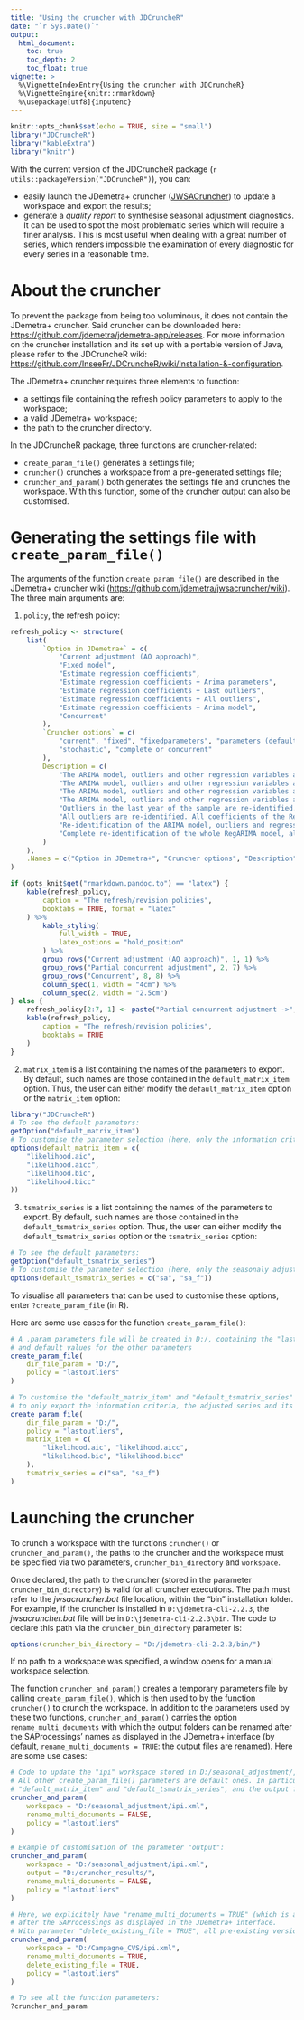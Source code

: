 ---
title: "Using the cruncher with JDCruncheR"
date: "`r Sys.Date()`"
output: 
  html_document:
    toc: true
    toc_depth: 2
    toc_float: true
vignette: >
  %\VignetteIndexEntry{Using the cruncher with JDCruncheR}
  %\VignetteEngine{knitr::rmarkdown}
  %\usepackage[utf8]{inputenc}
---
```{r setup, include=FALSE}
knitr::opts_chunk$set(echo = TRUE, size = "small")
library("JDCruncheR")
library("kableExtra")
library("knitr")
```

With the current version of the JDCruncheR package (`r utils::packageVersion("JDCruncheR")`), you can:

- easily launch the JDemetra+ cruncher ([JWSACruncher](https://github.com/jdemetra/jwsacruncher/releases)) to update a workspace and export the results;  
- generate a *quality report* to synthesise seasonal adjustment diagnostics. It can be used to spot the most problematic series which will require a finer analysis. This is most useful when dealing with a great number of series, which renders impossible the examination of every diagnostic for every series in a reasonable time. 

# About the cruncher

To prevent the package from being too voluminous, it does not contain the JDemetra+ cruncher. Said cruncher can be downloaded here: <https://github.com/jdemetra/jdemetra-app/releases>. For more information on the cruncher installation and its set up with a portable version of Java, please refer to the JDCruncheR wiki: <https://github.com/InseeFr/JDCruncheR/wiki/Installation-&-configuration>.

The JDemetra+ cruncher requires three elements to function:

- a settings file containing the refresh policy parameters to apply to the workspace;  
- a valid JDemetra+ workspace;  
- the path to the cruncher directory.

In the JDCruncheR package, three functions are cruncher-related:  

- `create_param_file()` generates a settings file;  
- `cruncher()` crunches a workspace from a pre-generated settings file;  
- `cruncher_and_param()` both generates the settings file and crunches the workspace. With this function, some of the cruncher output can also be customised.

# Generating the settings file with `create_param_file()`

The arguments of the function `create_param_file()` are described in the JDemetra+ cruncher wiki (<https://github.com/jdemetra/jwsacruncher/wiki>). The three main arguments are:   

1. `policy`, the refresh policy:

```{r,echo=FALSE}
refresh_policy <- structure(
    list(
        `Option in JDemetra+` = c(
            "Current adjustment (AO approach)",
            "Fixed model",
            "Estimate regression coefficients",
            "Estimate regression coefficients + Arima parameters",
            "Estimate regression coefficients + Last outliers",
            "Estimate regression coefficients + All outliers",
            "Estimate regression coefficients + Arima model",
            "Concurrent"
        ),
        `Cruncher options` = c(
            "current", "fixed", "fixedparameters", "parameters (default policy)", "lastoutliers", "outliers",
            "stochastic", "complete or concurrent"
        ),
        Description = c(
            "The ARIMA model, outliers and other regression variables are not re-identified, and the values of all associated coefficients are fixed. All new observations are classified as additive outliers and corresponding coefficients are estimated during the regression phase. The transformation type remains unchanged.",
            "The ARIMA model, outliers and other regression variables are not re-identified and the values of all coefficients are fixed. The transformation type remains unchanged.",
            "The ARIMA model, outliers and other regression variables are not re-identified. The coefficients of the ARIMA model are fixed but the regression variables coefficients are re-estimated. The transformation type remains unchanged.",
            "The ARIMA model, outliers and other regression variables are not re-identified. All coefficients of the RegARIMA model are re-estimated, for regression variables and ARIMA parameters. The transformation type remains unchanged.",
            "Outliers in the last year of the sample are re-identified. All coefficients of the RegARIMA model, regression variables and ARIMA parameters, are re-estimated. The transformation type remains unchanged.",
            "All outliers are re-identified. All coefficients of the RegARIMA model, regression variables and ARIMA parameters, are re-estimated. The transformation type remains unchanged.",
            "Re-identification of the ARIMA model, outliers and regression variables, except the calendar variables. The transformation type remains unchanged.",
            "Complete re-identification of the whole RegARIMA model, all regression variables and ARIMA model orders."
        )
    ),
    .Names = c("Option in JDemetra+", "Cruncher options", "Description"), class = "data.frame", row.names = c(NA, -8L)
)

if (opts_knit$get("rmarkdown.pandoc.to") == "latex") {
    kable(refresh_policy,
        caption = "The refresh/revision policies",
        booktabs = TRUE, format = "latex"
    ) %>%
        kable_styling(
            full_width = TRUE,
            latex_options = "hold_position"
        ) %>%
        group_rows("Current adjustment (AO approach)", 1, 1) %>%
        group_rows("Partial concurrent adjustment", 2, 7) %>%
        group_rows("Concurrent", 8, 8) %>%
        column_spec(1, width = "4cm") %>%
        column_spec(2, width = "2.5cm")
} else {
    refresh_policy[2:7, 1] <- paste("Partial concurrent adjustment ->", refresh_policy[2:7, 1])
    kable(refresh_policy,
        caption = "The refresh/revision policies",
        booktabs = TRUE
    )
}
```

2. `matrix_item` is a list containing the names of the parameters to export. By default, such names are those contained in the `default_matrix_item` option. Thus, the user can either modify the `default_matrix_item` option or the `matrix_item` option:
```{r, eval = FALSE}
library("JDCruncheR")
# To see the default parameters:
getOption("default_matrix_item")
# To customise the parameter selection (here, only the information criteria are exported):
options(default_matrix_item = c(
    "likelihood.aic",
    "likelihood.aicc",
    "likelihood.bic",
    "likelihood.bicc"
))
```

3. `tsmatrix_series` is a list containing the names of the parameters to export. By default, such names are those contained in the `default_tsmatrix_series` option. Thus, the user can either modify the `default_tsmatrix_series` option or the  `tsmatrix_series` option:
```{r, eval = FALSE}
# To see the default parameters:
getOption("default_tsmatrix_series")
# To customise the parameter selection (here, only the seasonaly adjusted series and its previsions are exported):
options(default_tsmatrix_series = c("sa", "sa_f"))
```

To visualise all parameters that can be used to customise these options, enter `?create_param_file` (in R).


Here are some use cases for the function `create_param_file()`:

```{r, eval = FALSE}
# A .param parameters file will be created in D:/, containing the "lastoutliers" refresh policy
# and default values for the other parameters
create_param_file(
    dir_file_param = "D:/",
    policy = "lastoutliers"
)

# To customise the "default_matrix_item" and "default_tsmatrix_series" options
# to only export the information criteria, the adjusted series and its forecast:
create_param_file(
    dir_file_param = "D:/",
    policy = "lastoutliers",
    matrix_item = c(
        "likelihood.aic", "likelihood.aicc",
        "likelihood.bic", "likelihood.bicc"
    ),
    tsmatrix_series = c("sa", "sa_f")
)
```



# Launching the cruncher

To crunch a workspace with the functions `cruncher()` or `cruncher_and_param()`, the paths to the cruncher and the workspace must be specified via two parameters, `cruncher_bin_directory` and `workspace`.

Once declared, the path to the cruncher (stored in the parameter `cruncher_bin_directory`) is valid for all cruncher executions. The path must refer to the *jwsacruncher.bat* file location, within the "bin" installation folder. For example, if the cruncher is installed in `D:\jdemetra-cli-2.2.3`, the *jwsacruncher.bat* file will be in `D:\jdemetra-cli-2.2.3\bin`. The code to declare this path via the `cruncher_bin_directory` parameter is:

```{r, eval = FALSE}
options(cruncher_bin_directory = "D:/jdemetra-cli-2.2.3/bin/")
```

If no path to a workspace was specified, a window opens for a manual workspace selection.

The function `cruncher_and_param()` creates a temporary parameters file by calling `create_param_file()`, which is then used to by the function `cruncher()` to crunch the workspace. In addition to the parameters used by these two functions, `cruncher_and_param()` carries the option `rename_multi_documents` with which the output folders can be renamed after the SAProcessings' names as displayed in the JDemetra+ interface (by default, `rename_multi_documents = TRUE`: the output files are renamed). Here are some use cases:

```{r, eval = FALSE}
# Code to update the "ipi" workspace stored in D:/seasonal_adjustment/, with the refresh policy "lastoutliers".
# All other create_param_file() parameters are default ones. In particular, the exported parameters are the default
# "default_matrix_item" and "default_tsmatrix_series", and the output folder is D:/seasonal_adjustment/Output/.
cruncher_and_param(
    workspace = "D:/seasonal_adjustment/ipi.xml",
    rename_multi_documents = FALSE,
    policy = "lastoutliers"
)

# Example of customisation of the parameter "output":
cruncher_and_param(
    workspace = "D:/seasonal_adjustment/ipi.xml",
    output = "D:/cruncher_results/",
    rename_multi_documents = FALSE,
    policy = "lastoutliers"
)

# Here, we explicitely have "rename_multi_documents = TRUE" (which is also the default value) to rename the ouput folders
# after the SAProcessings as displayed in the JDemetra+ interface.
# With parameter "delete_existing_file = TRUE", all pre-existing versions of such folders are deleted before the export.
cruncher_and_param(
    workspace = "D:/Campagne_CVS/ipi.xml",
    rename_multi_documents = TRUE,
    delete_existing_file = TRUE,
    policy = "lastoutliers"
)

# To see all the function parameters:
?cruncher_and_param
```



